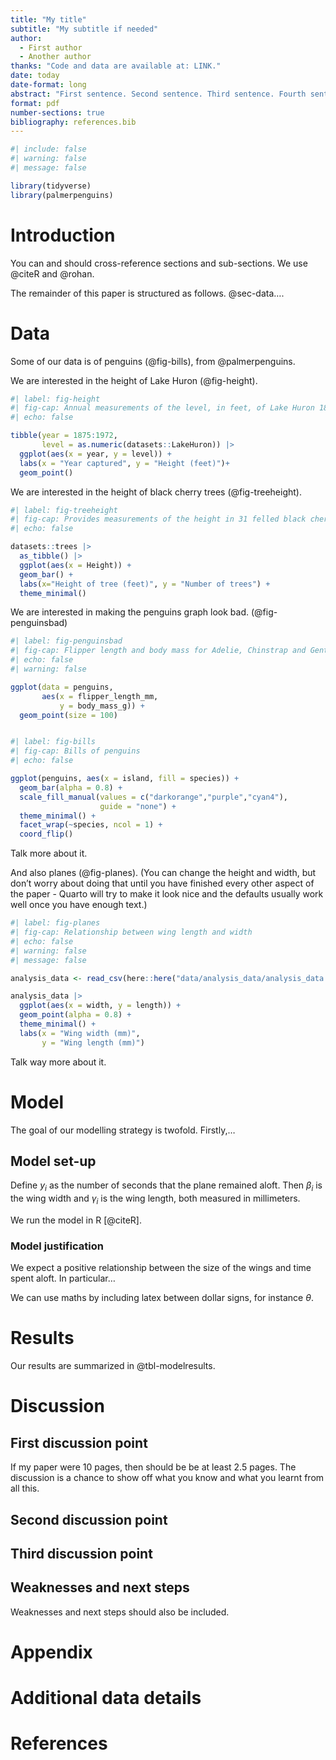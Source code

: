 ```yaml
---
title: "My title"
subtitle: "My subtitle if needed"
author: 
  - First author
  - Another author
thanks: "Code and data are available at: LINK."
date: today
date-format: long
abstract: "First sentence. Second sentence. Third sentence. Fourth sentence."
format: pdf
number-sections: true
bibliography: references.bib
---
```


```r
#| include: false
#| warning: false
#| message: false

library(tidyverse)
library(palmerpenguins)
```


# Introduction

You can and should cross-reference sections and sub-sections. We use @citeR and @rohan.

The remainder of this paper is structured as follows. @sec-data....



# Data {#sec-data}

Some of our data is of penguins (@fig-bills), from @palmerpenguins.

We are interested in the height of Lake Huron (@fig-height).


```r
#| label: fig-height
#| fig-cap: Annual measurements of the level, in feet, of Lake Huron 1875–1972.
#| echo: false

tibble(year = 1875:1972,
       level = as.numeric(datasets::LakeHuron)) |>
  ggplot(aes(x = year, y = level)) +
  labs(x = "Year captured", y = "Height (feet)")+
  geom_point()
```

We are interested in the height of black cherry trees (@fig-treeheight).

```r
#| label: fig-treeheight
#| fig-cap: Provides measurements of the height in 31 felled black cherry trees.
#| echo: false

datasets::trees |> 
  as_tibble() |> 
  ggplot(aes(x = Height)) +
  geom_bar() +
  labs(x="Height of tree (feet)", y = "Number of trees") +
  theme_minimal()


```


We are interested in making the penguins graph look bad. (@fig-penguinsbad)

```r
#| label: fig-penguinsbad
#| fig-cap: Flipper length and body mass for Adelie, Chinstrap and Gentoo Penguins.
#| echo: false
#| warning: false

ggplot(data = penguins,
       aes(x = flipper_length_mm,
           y = body_mass_g)) +
  geom_point(size = 100)



```


```r
#| label: fig-bills
#| fig-cap: Bills of penguins
#| echo: false

ggplot(penguins, aes(x = island, fill = species)) +
  geom_bar(alpha = 0.8) +
  scale_fill_manual(values = c("darkorange","purple","cyan4"),
                    guide = "none") +
  theme_minimal() +
  facet_wrap(~species, ncol = 1) +
  coord_flip()
```

Talk more about it.

And also planes (@fig-planes). (You can change the height and width, but don't worry about doing that until you have finished every other aspect of the paper - Quarto will try to make it look nice and the defaults usually work well once you have enough text.)

```r
#| label: fig-planes
#| fig-cap: Relationship between wing length and width
#| echo: false
#| warning: false
#| message: false

analysis_data <- read_csv(here::here("data/analysis_data/analysis_data.csv"))

analysis_data |> 
  ggplot(aes(x = width, y = length)) +
  geom_point(alpha = 0.8) +
  theme_minimal() +
  labs(x = "Wing width (mm)",
       y = "Wing length (mm)")
```

Talk way more about it. 



# Model

The goal of our modelling strategy is twofold. Firstly,...


## Model set-up

Define $y_i$ as the number of seconds that the plane remained aloft. Then $\beta_i$ is the wing width and $\gamma_i$ is the wing length, both measured in millimeters.  

\begin{align} 
y_i|\mu_i, \sigma &\sim \mbox{Normal}(\mu_i, \sigma) \\
\mu_i &= \alpha + \beta_i + \gamma_i\\
\alpha &\sim \mbox{Normal}(0, 2.5) \\
\beta &\sim \mbox{Normal}(0, 2.5) \\
\gamma &\sim \mbox{Normal}(0, 2.5) \\
\sigma &\sim \mbox{Exponential}(1)
\end{align}

We run the model in R [@citeR].


### Model justification

We expect a positive relationship between the size of the wings and time spent aloft. In particular...

We can use maths by including latex between dollar signs, for instance $\theta$.


# Results

Our results are summarized in @tbl-modelresults.




# Discussion

## First discussion point {#sec-first-point}

If my paper were 10 pages, then should be be at least 2.5 pages. The discussion is a chance to show off what you know and what you learnt from all this. 

## Second discussion point

## Third discussion point

## Weaknesses and next steps

Weaknesses and next steps should also be included.

\newpage

\appendix

# Appendix {-}


# Additional data details



\newpage


# References


